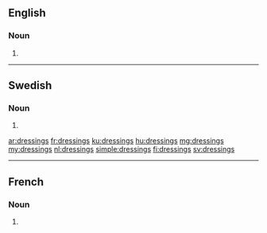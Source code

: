 ==English==

===Noun===
{{head|en|noun plural form}}

# {{plural of|dressing|lang=en}}

----

==Swedish==

===Noun===
{{head|sv|noun form}}

# {{sv-noun-form-indef-gen|dressing}}

[[ar:dressings]]
[[fr:dressings]]
[[ku:dressings]]
[[hu:dressings]]
[[mg:dressings]]
[[my:dressings]]
[[nl:dressings]]
[[simple:dressings]]
[[fi:dressings]]
[[sv:dressings]]

----
==French==

===Noun===
{{head|fr|noun plural form|g=m}}

# {{plural of|dressing|lang=fr}}
{{rfc-auto}}